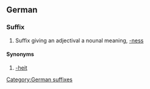 ==German==
===Suffix===
# Suffix giving an adjectival a nounal meaning, [[-ness]]
====Synonyms====
# [[-heit]]
[[Category:German suffixes]]